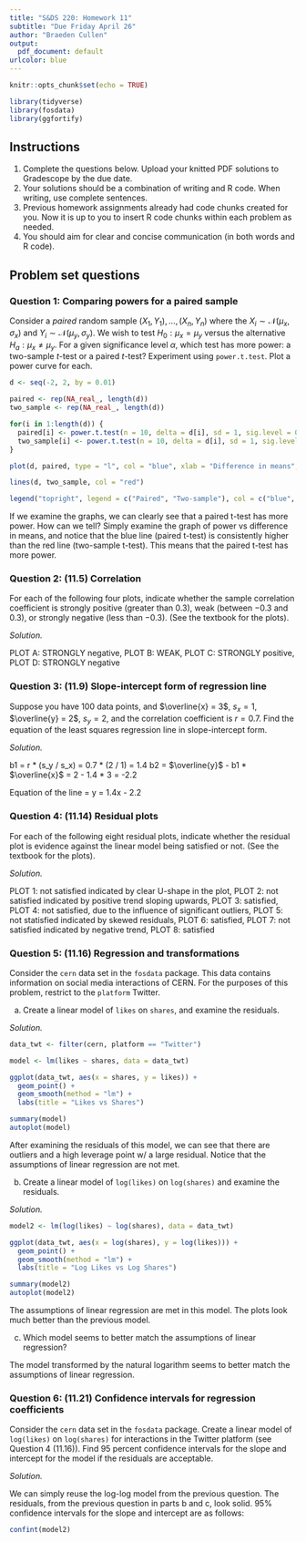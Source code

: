 ```yaml
---
title: "S&DS 220: Homework 11"
subtitle: "Due Friday April 26"
author: "Braeden Cullen"
output:
  pdf_document: default
urlcolor: blue
---
```


```r
knitr::opts_chunk$set(echo = TRUE)

library(tidyverse)
library(fosdata)
library(ggfortify)
```

## Instructions

1. Complete the questions below.  Upload your knitted PDF solutions to Gradescope by the due date.
2. Your solutions should be a combination of writing and R code.  When writing, use complete sentences.
3. Previous homework assignments already had code chunks created for you.  Now it is up to you to insert R code chunks within each problem as needed.
4. You should aim for clear and concise communication (in both words and R code).

## Problem set questions

### Question 1: Comparing powers for a paired sample

Consider a *paired* random sample $(X_1, Y_1), \ldots, (X_n, Y_n)$ where the $X_i \sim \mathcal{N}(\mu_x, \sigma_x)$ and $Y_i \sim \mathcal{N}(\mu_y, \sigma_y)$. We wish to test $H_0: \mu_x = \mu_y$ versus the alternative $H_a: \mu_x \ne \mu_y$. For a given significance level $\alpha$, which test has more power: a two-sample $t$-test or a paired $t$-test? Experiment using `power.t.test`. Plot a power curve for each.

```r

d <- seq(-2, 2, by = 0.01)

paired <- rep(NA_real_, length(d))
two_sample <- rep(NA_real_, length(d))

for(i in 1:length(d)) {
  paired[i] <- power.t.test(n = 10, delta = d[i], sd = 1, sig.level = 0.05, type = "paired")$power
  two_sample[i] <- power.t.test(n = 10, delta = d[i], sd = 1, sig.level = 0.05, type = "two.sample")$power
}

plot(d, paired, type = "l", col = "blue", xlab = "Difference in means", ylab = "Power", main = "Power curves for paired and two-sample t-tests")

lines(d, two_sample, col = "red")

legend("topright", legend = c("Paired", "Two-sample"), col = c("blue", "red"), lty = 1)

```

If we examine the graphs, we can clearly see that a paired t-test has more power. 
How can we tell? Simply examine the graph of power vs difference in means, and notice that the blue line (paired t-test) is consistently higher than the red line (two-sample t-test). 
This means that the paired t-test has more power.

\newpage

### Question 2: (11.5) Correlation

For each of the following four plots, indicate whether the sample correlation coefficient is strongly positive (greater than $0.3$), weak (between $-0.3$ and $0.3$), or strongly negative (less than $-0.3$). (See the textbook for the plots).

*Solution.*

PLOT A: STRONGLY negative, 
PLOT B: WEAK, 
PLOT C: STRONGLY positive, 
PLOT D: STRONGLY negative

\newpage

### Question 3: (11.9) Slope-intercept form of regression line

Suppose you have 100 data points, and $\overline{x} = 3$, $s_x = 1$, $\overline{y} = 2$, $s_y = 2$, and the correlation coefficient is $r = 0.7$. Find the equation of the least squares regression line in slope-intercept form.

*Solution.*

b1 = r * (s_y / s_x) = 0.7 * (2 / 1) = 1.4
b2 = $\overline{y}$ - b1 * $\overline{x}$ = 2 - 1.4 * 3 = -2.2

Equation of the line = y = 1.4x - 2.2


\newpage

### Question 4: (11.14) Residual plots

For each of the following eight residual plots, indicate whether the residual plot is evidence against the linear model being satisfied or not. (See the textbook for the plots).

*Solution.*

PLOT 1: not satisfied indicated by clear U-shape in the plot, 
PLOT 2: not satisfied indicated by positive trend sloping upwards, 
PLOT 3: satisfied, 
PLOT 4: not satisfied, due to the influence of significant outliers, 
PLOT 5: not statisfied indicated by skewed residuals,
PLOT 6: satisfied, 
PLOT 7: not satisfied indicated by negative trend, 
PLOT 8: satisfied

\newpage

### Question 5: (11.16) Regression and transformations

Consider the `cern` data set in the `fosdata` package. This data contains information on social media interactions of CERN. For the purposes of this problem, restrict to the `platform` Twitter.

(a) Create a linear model of `likes` on `shares`, and examine the residuals.

*Solution.*
```r
data_twt <- filter(cern, platform == "Twitter")

model <- lm(likes ~ shares, data = data_twt)

ggplot(data_twt, aes(x = shares, y = likes)) +
  geom_point() +
  geom_smooth(method = "lm") +
  labs(title = "Likes vs Shares")

summary(model)
autoplot(model)
```

After examining the residuals of this model, we can see that there are outliers and a high leverage point w/ a large residual. Notice that the assumptions of linear regression are not met.



(b) Create a linear model of `log(likes)` on `log(shares)` and examine the residuals.

*Solution.*

```r

model2 <- lm(log(likes) ~ log(shares), data = data_twt)

ggplot(data_twt, aes(x = log(shares), y = log(likes))) +
  geom_point() +
  geom_smooth(method = "lm") +
  labs(title = "Log Likes vs Log Shares")

summary(model2)
autoplot(model2)
```

The assumptions of linear regression are met in this model. The plots look much better than the previous model.

(c) Which model seems to better match the assumptions of linear regression?

The model transformed by the natural logarithm seems to better match the assumptions of linear regression. 

\newpage

### Question 6: (11.21) Confidence intervals for regression coefficients

Consider the `cern` data set in the `fosdata` package. Create a linear model of `log(likes)` on `log(shares)` for interactions in the Twitter platform (see Question 4 (11.16)). Find 95 percent confidence intervals for the slope and intercept for the model if the residuals are acceptable.

*Solution.*

We can simply reuse the log-log model from the previous question. The residuals, from the previous question in parts b and c, look solid. 95% confidence intervals for the slope and intercept are as follows:
```r
confint(model2)

```



